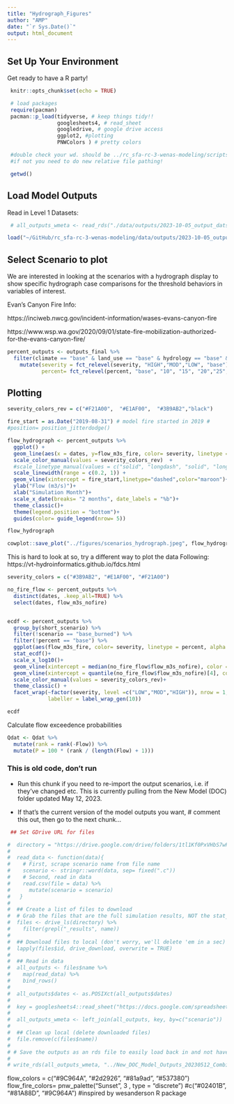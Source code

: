```yaml
---
title: "Hydrograph_Figures"
author: "AMP"
date: "`r Sys.Date()`"
output: html_document
---
```


## Set Up Your Environment 

Get ready to have a R party! 

```r
 knitr::opts_chunk$set(echo = TRUE)

 # load packages
 require(pacman)
 pacman::p_load(tidyverse, # keep things tidy!!
                googlesheets4, # read_sheet
                googledrive, # google drive access
                ggplot2, #plotting
                PNWColors ) # pretty colors 

 #double check your wd. should be ../rc_sfa-rc-3-wenas-modeling/scripts
 #if not you need to do new relative file pathing!

 getwd()

```

## Load Model Outputs 

Read in Level 1 Datasets:

```r

 # all_outputs_wmeta <- read_rds("./data/outputs/2023-10-05_output_datset_L1.rda") # no idea why this is giving me a directory error

load("~/GitHub/rc_sfa-rc-3-wenas-modeling/data/outputs/2023-10-05_output_datset_L1.rda")

```

## Select Scenario to plot

We are interested in looking at the  scenarios with a hydrograph display to show specific hydrograph case comparisons for the threshold behaviors in variables of interest.

Evan's Canyon Fire Info: 

https://inciweb.nwcg.gov/incident-information/wases-evans-canyon-fire

https://www.wsp.wa.gov/2020/09/01/state-fire-mobilization-authorized-for-the-evans-canyon-fire/

```r
percent_outputs <- outputs_final %>%
  filter(climate == "base" & land_use == "base" & hydrology == "base" & slope == "base") %>%
    mutate(severity = fct_relevel(severity, "HIGH","MOD","LOW", "base"),
           percent= fct_relevel(percent, "base", "10", "15", "20","25", "30", "40", "45", "50", "60", "75", "90", "100"))
```

## Plotting

```r
severity_colors_rev = c("#F21A00",  "#E1AF00",  "#3B9AB2","black")

fire_start = as.Date("2019-08-31") # model fire started in 2019 # 
#position= position_jitterdodge()

flow_hydrograph <- percent_outputs %>%
  ggplot() +
  geom_line(aes(x = dates, y=flow_m3s_fire, color= severity, linetype = percent), position = "dodge" , alpha = 0.5) +  
  scale_color_manual(values = severity_colors_rev)  +
  #scale_linetype_manual(values = c("solid", "longdash", "solid", "longdash"))+
  scale_linewidth(range = c(0.2, 1)) +
  geom_vline(xintercept = fire_start,linetype="dashed",color="maroon")+
  ylab("Flow (m3/s)")+
  xlab("Simulation Month")+
  scale_x_date(breaks= "2 months", date_labels = "%b")+
  theme_classic()+
  theme(legend.position = "bottom")+
  guides(color= guide_legend(nrow= 5))

flow_hydrograph

cowplot::save_plot("../figures/scenarios_hydrograph.jpeg", flow_hydrograph, base_height = 4, base_width = 8, dpi=600)

```

This is hard to look at so, try a different way to plot the data
Following:
https://vt-hydroinformatics.github.io/fdcs.html

```r
severity_colors = c("#3B9AB2", "#E1AF00", "#F21A00")

no_fire_flow <- percent_outputs %>%
  distinct(dates, .keep_all=TRUE) %>%
  select(dates, flow_m3s_nofire)


ecdf <- percent_outputs %>%
  group_by(short_scenario) %>%
  filter(!scenario == "base_burned") %>%
  filter(!percent == "base") %>%
  ggplot(aes(flow_m3s_fire, color= severity, linetype = percent, alpha = as.numeric(percent)))+
  stat_ecdf()+
  scale_x_log10()+
  geom_vline(xintercept = median(no_fire_flow$flow_m3s_nofire), color = "black")+
  geom_vline(xintercept = quantile(no_fire_flow$flow_m3s_nofire)[4], color = "black",linetype="dashed") +
  scale_color_manual(values = severity_colors_rev)+
  theme_classic() +
  facet_wrap(~factor(severity, level =c("LOW","MOD","HIGH")), nrow = 1, 
             labeller = label_wrap_gen(10))

ecdf
```
Calculate flow exceedence probabilities

```r
Qdat <- Qdat %>%
  mutate(rank = rank(-Flow)) %>%
  mutate(P = 100 * (rank / (length(Flow) + 1)))
```


### This is old code, don't run

- Run this chunk if you need to re-import the output scenarios, i.e. if they've changed etc. This is currently pulling from the New Model (DOC) folder updated May 12, 2023.

- If that's the current version of the model outputs you want, # comment this out, then go to the next chunk...
 
``` r
 ## Set GDrive URL for files

#  directory = "https://drive.google.com/drive/folders/1tl1Kf0PxVHbS7wPL4W071pvS1Af3Ji1i"
# 
#  read_data <- function(data){
#    # First, scrape scenario name from file name
#    scenario <- stringr::word(data, sep= fixed(".c"))
#    # Second, read in data
#    read.csv(file = data) %>%
#      mutate(scenario = scenario)
#   }
# 
#  ## Create a list of files to download
#  # Grab the files that are the full simulation results, NOT the stat_summaries
#  files <- drive_ls(directory) %>%
#    filter(grepl("_results", name))
# 
#  ## Download files to local (don't worry, we'll delete 'em in a sec)
#  lapply(files$id, drive_download, overwrite = TRUE)
# 
#  ## Read in data
#  all_outputs <- files$name %>%
#    map(read_data) %>%
#    bind_rows()
# 
#  all_outputs$dates <- as.POSIXct(all_outputs$dates)
# 
#  key = googlesheets4::read_sheet("https://docs.google.com/spreadsheets/d/1fM_JKnCXQ9uUFaplQ90YwZevvnrnpSp_R26KsN8tHdM/edit#gid=0", sheet = 1)
# 
#  all_outputs_wmeta <- left_join(all_outputs, key, by=c("scenario"))
# 
#  ## Clean up local (delete downloaded files)
#  file.remove(c(files$name))
# 
# # Save the outputs as an rds file to easily load back in and not have to wait 5 minutes to download the datasets from Google Drive.
# 
# write_rds(all_outputs_wmeta, "../New_DOC_Model_Outputs_20230512_Combined_with_Metadata.rds")

```

flow_colors = c("#9C964A", "#2d2926", "#81a9ad", "#537380") 
flow_fire_colors= pnw_palette("Sunset", 3 , type = "discrete")
  #c("#02401B", "#81A88D", "#9C964A") #inspired by wesanderson R package
